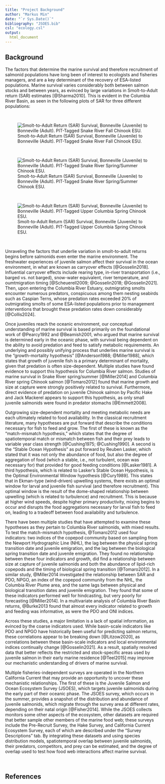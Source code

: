 ```yaml
---
title: "Project Background"
author: "Markus Min"
date: "`r Sys.Date()`"
bibliography: "JSOES.bib"
csl: "ecology.csl"
output:
  html_document
---
```


## Background

The factors that determine the marine survival and therefore recruitment of salmonid populations have long been of interest to ecologists and fisheries managers, and are a key determinant of the recovery of ESA-listed populations. Marine survival varies considerably both between salmon stocks and between years, as evinced by large variations in Smolt-to-Adult return (SAR) estimates [@Sharma2010]. This is evident in the Columbia River Basin, as seen in the following plots of SAR for three different populations:

<br>

![Smolt-to-Adult Return (SAR) Survival, Bonneville (Juvenile) to Bonneville (Adult). PIT-Tagged Snake River Fall Chinook ESU.](figures/SR_fall_chinook_SAR.png)

<br>

![Smolt-to-Adult Return (SAR) Survival, Bonneville (Juvenile) to Bonneville (Adult). PIT-Tagged Snake River Spring/Summer Chinook ESU.](figures/SR_springsummer_chinook_SAR.png)

<br>

![Smolt-to-Adult Return (SAR) Survival, Bonneville (Juvenile) to Bonneville (Adult). PIT-Tagged Upper Columbia Spring Chinook ESU.](figures/UC_spring_chinook_SAR.png)

<br>

Unraveling the factors that underlie variation in smolt-to-adult returns begins before salmonids even enter the marine environment. The freshwater experiences of juvenile salmon affect their survival in the ocean environment, in what are known as carryover effects [@Gosselin2018]. Influential carryover effects include rearing type, in-river transportation (i.e., barged vs. not barged), snow-water equivalent, river temperature, and oumtmigration timing [@Scheuerell2009; @Gosselin2018; @Gosselin2021]. Then, upon entering the Columbia River Estuary, outmigrating smolts encounter numerous predators, conspicuous among them nesting seabirds such as Caspian Terns, whose predation rates exceeded 20% of outmigrating smolts of some ESA-listed populations prior to management interventions that brought these predation rates down considerably [@Collis2024].

Once juveniles reach the oceanic environment, our conceptual understanding of marine survival is based primarily on the foundational work of @Pearcy1992 and @Beamish2001, who argued that marine survival is determined early in the oceanic phase, with survival being dependent on the ability to avoid predation and feed to satisfy metabolic requirements. An underlying and possibly unifying process that underlies marine survival is the "growth-mortality hypothesis" [@Anderson1988; @Miller1988], which states that growth of juvenile fish is a primary determinant of mortality, given that predation is often size-dependent. Multiple studies have found evidence to support this hypothesis for Columbia River salmon. Studies of marine survival in Snake River spring/summer [@Miller2014] and Columbia River spring Chinook salmon [@Tomaro2012] found that marine growth and size at capture were strongly positively related to survival. Furthermore, direct evidence of predation on juvenile Chinook salmon by Pacific Hake and Jack Mackerel appears to support this hypothesis, as only small juvenile salmonids were found in predator stomachs [@Emmett2008].

Outgrowing size-dependent mortality and meeting metabolic needs are each ultimately related to food availability. In the classical recruitment literature, many hypotheses are put forward that describe the conditions necessary for fish to feed and grow. The first of these is known as the “match-mismatch hypothesis,” which states that the degree of spatiotemporal match or mismatch between fish and their prey leads to variable year class strength [@Cushing1975; @Cushing1990]. A second is the “Stable Ocean Hypothesis” as put forward by Reuben Lasker, which stated that it was not only the abundance of food, but also the degree of aggregation of food (which a stable, i.e., not turbulent, ocean was necessary for) that provided for good feeding conditions [@Lasker1981]. A third hypothesis, which is related to Lasker’s Stable Ocean Hypothesis, is the Optimal Environmental Window hypothesis [@Cury1989]. This states that in Ekman-type (wind-driven) upwelling systems, there exists an optimal window for larval and juvenile fish survival (and therefore recruitment). This optimal window is the result of the dome-shaped relationship between upwelling (which is related to turbulence) and recruitment. This is because at higher wind speeds, despite higher primary productivity, mixing begins to occur and disrupts the food aggregations necessary for larval fish to feed on, leading to a tradeoff between food availability and turbulence.

There have been multiple studies that have attempted to examine these hypotheses as they pertain to Columbia River salmonids, with mixed results. To test the match-mismatch hypothesis, @Tomaro2012 used four indicators: two indices of the copepod community based on sampling from the Newport Hydrographic Line (NHL), the lag between the physical spring transition date and juvenile emigration, and the lag between the biological spring transition date and juvenile emigration. They found no relationship between these four indicators and growth, did find a relationship between size at capture of juvenile salmonids and both the abundance of lipid-rich copepods and the timing of biological spring transition [@Tomaro2012]. In a similar study, @Miller2014 investigated the relationship between SAR and PDO, NPGO, an index of the copepod community from the NHL, the Columbia River Plume area, and the same lags between physical and biological transition dates and juvenile emigration. They found that some of these indicators performed well for hindcasting, but very poorly for forecasting [@Miller2014]. In a multivariate analysis of Columbia River Basin returns, @Burke2013 found that almost every indicator related to growth and feeding was informative, as were the PDO and ONI indices.

Across these studies, a major limitation is a lack of spatial information, as evinced by the coarse indicators used. While basin-scale indicators like PDO and NPGO have historically been useful for predicting salmon returns, these correlations appear to be breaking down [@Litzow2020], as correlations between these basin-scale indicators and local environmental indices continually change [@Gosselin2021]. As a result, spatially resolved data that better reflects the restricted and stock-specific areas used by juvenile salmon in their early marine residence [@Teel2015] may improve our mechanistic understanding of drivers of marine survival.

Multiple fisheries-independent surveys are operated in the Northern California Current that may provide an opportunity to uncover these mechanistic relationships. The first of these is the Juvenile Salmon and Ocean Ecosystem Survey (JSOES), which targets juvenile salmonids during the early part of their oceanic phase. The JSOES survey, which occurs in the summer, provides a snapshot of the distribution and abundance of juvenile salmonids, which migrate through the survey area at different rates, depending on their natal origin [@Fisher2014]. While the JSOES collects monitors some other aspects of the ecosystem, other datasets are required that better sample other members of the marine food web; these surveys include the Pre-Recruit Survey, the Hake Survey, and California Current Ecosystem Survey, each of which are described under the "Survey Descriptions" tab. By integrating these datasets and using species distribution models, spatiotemporal overlap between juvenile salmonids, their predators, competitors, and prey can be estimated, and the degree of overlap used to test how food web interactions affect marine survival.

<br>

## References 

